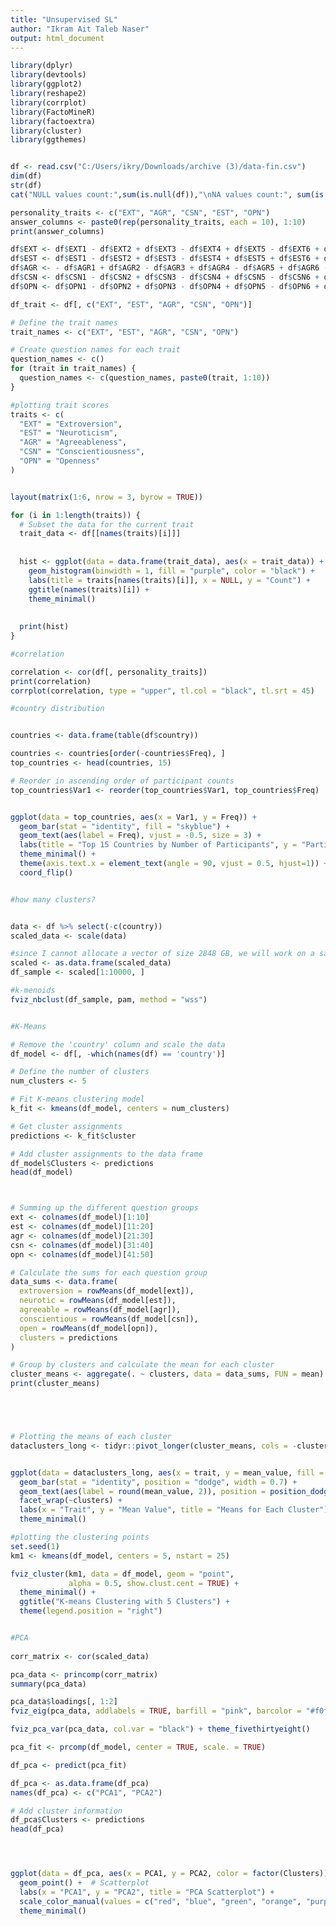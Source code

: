---
title: "Unsupervised SL"
author: "Ikram Ait Taleb Naser"
output: html_document
---

```{r message=FALSE, warning=FALSE}
library(dplyr)
library(devtools)
library(ggplot2)
library(reshape2)
library(corrplot)
library(FactoMineR)
library(factoextra)
library(cluster)
library(ggthemes)



```



```{r}
df <- read.csv("C:/Users/ikry/Downloads/archive (3)/data-fin.csv")
dim(df)
str(df)
cat("NULL values count:",sum(is.null(df)),"\nNA values count:", sum(is.na(df)))
```



```{r}
personality_traits <- c("EXT", "AGR", "CSN", "EST", "OPN")
answer_columns <- paste0(rep(personality_traits, each = 10), 1:10)
print(answer_columns)
```

```{r}
df$EXT <- df$EXT1 - df$EXT2 + df$EXT3 - df$EXT4 + df$EXT5 - df$EXT6 + df$EXT7 - df$EXT8 + df$EXT9 - df$EXT10
df$EST <- df$EST1 - df$EST2 + df$EST3 - df$EST4 + df$EST5 + df$EST6 + df$EST7 + df$EST8 + df$EST9 + df$EST10
df$AGR <- - df$AGR1 + df$AGR2 - df$AGR3 + df$AGR4 - df$AGR5 + df$AGR6 - df$AGR7 + df$AGR8 + df$AGR9 + df$AGR10
df$CSN <- df$CSN1 - df$CSN2 + df$CSN3 - df$CSN4 + df$CSN5 - df$CSN6 + df$CSN7 - df$CSN8 + df$CSN9 + df$CSN10
df$OPN <- df$OPN1 - df$OPN2 + df$OPN3 - df$OPN4 + df$OPN5 - df$OPN6 + df$OPN7 - df$OPN8 + df$OPN9 + df$OPN10

df_trait <- df[, c("EXT", "EST", "AGR", "CSN", "OPN")]

```




```{r}
# Define the trait names
trait_names <- c("EXT", "EST", "AGR", "CSN", "OPN")

# Create question names for each trait
question_names <- c()
for (trait in trait_names) {
  question_names <- c(question_names, paste0(trait, 1:10))
}


```


```{r}
#plotting trait scores
traits <- c(
  "EXT" = "Extroversion",
  "EST" = "Neuroticism",
  "AGR" = "Agreeableness",
  "CSN" = "Conscientiousness",
  "OPN" = "Openness"
)


layout(matrix(1:6, nrow = 3, byrow = TRUE))

for (i in 1:length(traits)) {
  # Subset the data for the current trait
  trait_data <- df[[names(traits)[i]]]
  
  
  hist <- ggplot(data = data.frame(trait_data), aes(x = trait_data)) +
    geom_histogram(binwidth = 1, fill = "purple", color = "black") +
    labs(title = traits[names(traits)[i]], x = NULL, y = "Count") +
    ggtitle(names(traits)[i]) +
    theme_minimal()
  
  
  print(hist)
}
```


```{r}
#correlation

correlation <- cor(df[, personality_traits])
print(correlation)
corrplot(correlation, type = "upper", tl.col = "black", tl.srt = 45)

```

```{r}
#country distribution 


countries <- data.frame(table(df$country))

countries <- countries[order(-countries$Freq), ]
top_countries <- head(countries, 15)

# Reorder in ascending order of participant counts
top_countries$Var1 <- reorder(top_countries$Var1, top_countries$Freq)


ggplot(data = top_countries, aes(x = Var1, y = Freq)) +
  geom_bar(stat = "identity", fill = "skyblue") +
  geom_text(aes(label = Freq), vjust = -0.5, size = 3) +  
  labs(title = "Top 15 Countries by Number of Participants", y = "Participants") +
  theme_minimal() +
  theme(axis.text.x = element_text(angle = 90, vjust = 0.5, hjust=1)) +
  coord_flip()  



```


```{r}
#how many clusters?


data <- df %>% select(-c(country))
scaled_data <- scale(data) 

#since I cannot allocate a vector of size 2848 GB, we will work on a sample of 10000
scaled <- as.data.frame(scaled_data)
df_sample <- scaled[1:10000, ]

#k-menoids
fviz_nbclust(df_sample, pam, method = "wss") 



```

```{r}
#K-Means

# Remove the 'country' column and scale the data
df_model <- df[, -which(names(df) == 'country')]

# Define the number of clusters
num_clusters <- 5

# Fit K-means clustering model
k_fit <- kmeans(df_model, centers = num_clusters)

# Get cluster assignments
predictions <- k_fit$cluster

# Add cluster assignments to the data frame
df_model$Clusters <- predictions
head(df_model)



# Summing up the different question groups
ext <- colnames(df_model)[1:10]
est <- colnames(df_model)[11:20]
agr <- colnames(df_model)[21:30]
csn <- colnames(df_model)[31:40]
opn <- colnames(df_model)[41:50]

# Calculate the sums for each question group
data_sums <- data.frame(
  extroversion = rowMeans(df_model[ext]),
  neurotic = rowMeans(df_model[est]),
  agreeable = rowMeans(df_model[agr]),
  conscientious = rowMeans(df_model[csn]),
  open = rowMeans(df_model[opn]),
  clusters = predictions
)

# Group by clusters and calculate the mean for each cluster
cluster_means <- aggregate(. ~ clusters, data = data_sums, FUN = mean)
print(cluster_means)





# Plotting the means of each cluster
dataclusters_long <- tidyr::pivot_longer(cluster_means, cols = -clusters, names_to = "trait", values_to = "mean_value")


ggplot(data = dataclusters_long, aes(x = trait, y = mean_value, fill = clusters)) +
  geom_bar(stat = "identity", position = "dodge", width = 0.7) +
  geom_text(aes(label = round(mean_value, 2)), position = position_dodge(width = 0.7), vjust = -0.5) +
  facet_wrap(~clusters) +
  labs(x = "Trait", y = "Mean Value", title = "Means for Each Cluster") +
  theme_minimal()

#plotting the clustering points
set.seed(1)
km1 <- kmeans(df_model, centers = 5, nstart = 25)

fviz_cluster(km1, data = df_model, geom = "point", 
             alpha = 0.5, show.clust.cent = TRUE) +  
  theme_minimal() +
  ggtitle("K-means Clustering with 5 Clusters") +
  theme(legend.position = "right")



```


```{r}
#PCA
 
corr_matrix <- cor(scaled_data)

pca_data <- princomp(corr_matrix)
summary(pca_data)

pca_data$loadings[, 1:2]
fviz_eig(pca_data, addlabels = TRUE, barfill = "pink", barcolor = "#f0f0f0") + theme_fivethirtyeight()

fviz_pca_var(pca_data, col.var = "black") + theme_fivethirtyeight()

```


```{r}

pca_fit <- prcomp(df_model, center = TRUE, scale. = TRUE)

df_pca <- predict(pca_fit)

df_pca <- as.data.frame(df_pca)
names(df_pca) <- c("PCA1", "PCA2")

# Add cluster information
df_pca$Clusters <- predictions
head(df_pca)




ggplot(data = df_pca, aes(x = PCA1, y = PCA2, color = factor(Clusters))) +
  geom_point() +  # Scatterplot
  labs(x = "PCA1", y = "PCA2", title = "PCA Scatterplot") +  
  scale_color_manual(values = c("red", "blue", "green", "orange", "purple")) +
  theme_minimal()

```



